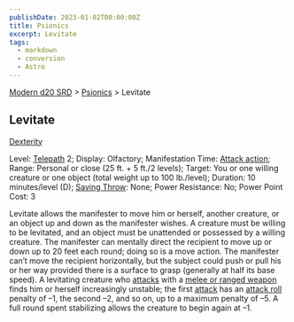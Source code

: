 ```yaml
---
publishDate: 2023-01-02T00:00:00Z
title: Psionics
excerpt: Levitate
tags:
  - markdown
  - conversion
  - Astro
---
```


[Modern d20 SRD](/#modernD20) > [Psionics](modern-d20-srd-psionics-index) > Levitate

## Levitate

[Dexterity](modern-d20-srd-basics-ability-scores)

Level: [Telepath](modern-d20-srd-classes-advanced-telepath) 2; Display: Olfactory; Manifestation Time: [Attack action](modern-d20-srd-combat-attack-actions); Range: Personal or close (25 ft. + 5 ft./2 levels); Target: You or one willing creature or one object (total weight up to 100 lb./level); Duration: 10 minutes/level (D); [Saving Throw](modern-d20-srd-special-abilities-power-resistance): None; Power Resistance: No; Power Point Cost: 3

Levitate allows the manifester to move him or herself, another creature, or an object up and down as the manifester wishes. A creature must be willing to be levitated, and an object must be unattended or possessed by a willing creature. The manifester can mentally direct the recipient to move up or down up to 20 feet each round; doing so is a move action. The manifester can’t move the recipient horizontally, but the subject could push or pull his or her way provided there is a surface to grasp (generally at half its base speed). A levitating creature who [attacks](modern-d20-srd-combat-attack-roll) with a [melee or ranged weapon](modern-d20-srd-equipment-equipment-weapons) finds him or herself increasingly unstable; the first [attack](modern-d20-srd-combat-attack-roll) has an [attack roll](modern-d20-srd-combat-attack-roll) penalty of –1, the second –2, and so on, up to a maximum penalty of –5. A full round spent stabilizing allows the creature to begin again at –1.

